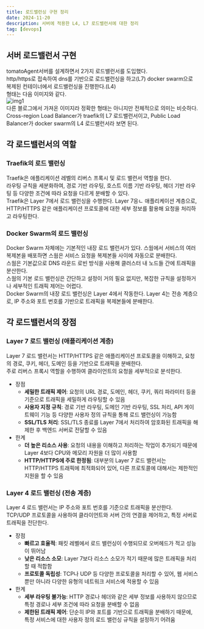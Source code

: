 ```yaml
---
title: 로드밸런싱 구현 정리
date: 2024-11-20
description: 서버에 적용한 L4, L7 로드밸런서에 대한 정리
tag: [devops]
---
```


## 서버 로드밸런서 구현  
tomatoAgent서버를 설계하면서 2가지 로드밸런서를 도입했다.  
http/https로 접속하여 dns를 기반으로 로드밸런싱을 하고(L7) docker swarm으로 복제된 컨테이너에서 로드밸런싱을 진행한다.(L4)  
형태는 다음 이미지와 같다.  
![img1](https://velog.velcdn.com/cloudflare/yeavov/8210fde1-7397-43fb-8a1a-f18b6df6220a/image.png)  
다른 블로그에서 가져온 이미지라 정확한 형태는 아니지만 전체적으로 의미는 비슷하다.  
Cross-region Load Balancer가 traefik의 L7 로드밸런서이고, Public Load Balancer가 docker swarm의 L4 로드밸런서라 보면 된다.  

## 각 로드밸런서의 역할  
### Traefik의 로드 밸런싱  
Traefik은 애플리케이션 레벨의 리버스 프록시 및 로드 밸런서 역할을 한다.  
라우팅 규칙을 세분화하여, 경로 기반 라우팅, 호스트 이름 기반 라우팅, 헤더 기반 라우팅 등 다양한 조건에 따라 요청을 다르게 분배할 수 있다.  
Traefik은 Layer 7에서 로드 밸런싱을 수행한다. Layer 7응ㄴ 애플리케이션 계층으로, HTTP/HTTPS 같은 애플리케이션 프로토콜에 대한 세부 정보를 활용해 요청을 처리하고 라우팅한다.  

### Docker Swarm의 로드 밸런싱  
Docker Swarm 자체에는 기본적인 내장 로드 밸런서가 있다. 스웜에서 서비스의 여러 복제본을 배포하면 스웜은 서비스 요청을 복제본들 사이에 자동으로 분배한다.  
스웜은 기본값으로 DNS 라운드 로빈 방식을 사용해 클러스터 내 노드들 간에 트래픽을 분산한다.  
스웜의 기본 로드 밸런싱은 간단하고 설정이 거의 필요 없지만, 복잡한 규칙을 설정하거나 세부적인 트래픽 제어는 어렵다.  
Docker Swarm의 내장 로드 밸런싱은 Layer 4에서 작동한다. Layer 4는 전송 계층으로, IP 주소와 포트 번호를 기반으로 트래픽을 복제본들에 분배한다.

## 각 로드밸런서의 장점  
### Layer 7 로드 밸런싱 (애플리케이션 계층)  
Layer 7 로드 밸런서는 HTTP/HTTPS 같은 애플리케이션 프로토콜을 이해하고, 요청의 경로, 쿠키, 헤더, 도메인 등을 기반으로 트래픽을 분배한다.  
주로 리버스 프록시 역할을 수행하여 클라이언트의 요청을 세부적으로 분석한다.  
- 장점  
  - **세밀한 트래픽 제어**: 요청의 URL 경로, 도메인, 헤더, 쿠키, 쿼리 파라미터 등을 기준으로 트래픽을 세밀하게 라우팅할 수 있음  
  - **사용자 지정 규칙**: 경로 기반 라우팅, 도메인 기반 라우팅, SSL 처리, API 게이트웨이 기능 등 다양한 사용자 정의 규칙을 통해 로드 밸런싱이 가능함  
  - **SSL/TLS 처리**: SSL/TLS 종료를 Layer 7에서 처리하여 암호화된 트래픽을 해제한 후 백엔드 서버로 전달할 수 있음  
- 한계  
  - **더 높은 리소스 사용**: 요청의 내용을 이해하고 처리하는 작업이 추가되기 때문에 Layer 4보다 CPU와 메모리 자원을 더 많이 사용함  
  - **HTTP/HTTPS에 주로 한정됨**: 대부분의 Layer 7 로드 밸런서는 HTTP/HTTPS 트래픽에 최적화되어 있어, 다른 프로토콜에 대해서는 제한적인 지원을 할 수 있음  


### Layer 4 로드 밸런싱 (전송 계층)  
Layer 4 로드 밸런서는 IP 주소와 포트 번호를 기준으로 트래픽을 분산한다.  
TCP/UDP 프로토콜을 사용하여 클라이언트와 서버 간의 연결을 제어하고, 특정 서버로 트래픽을 전단한다.  
- 장점
  - **빠르고 효율적**: 패킷 레벨에서 로드 밸런싱이 수행되므로 오버헤드가 적고 성능이 뛰어남
  - **낮은 리소스 소모**: Layer 7보다 리소스 소모가 적기 때문에 많은 트래픽을 처리할 때 적합함  
  - **프로토콜 독립성**: TCP나 UDP 등 다양한 프로토콜을 처리할 수 있어, 웹 서비스 뿐만 아니라 다양한 유형의 네트워크 서비스에 적용할 수 있음  
- 한계  
  - **세부 라우팅 불가능**: HTTP 경로나 헤더와 같은 세부 정보를 사용하지 않으므로 특정 경로나 세부 조건에 따라 요청을 분배할 수 없음  
  - **제한된 트래픽 제어**: 단순히 IP와 포트를 기반으로 트래픽을 분배하기 때문에, 특정 서비스에 대한 사용자 정의 로드 밸런싱 규칙을 설정하기 어려움  
